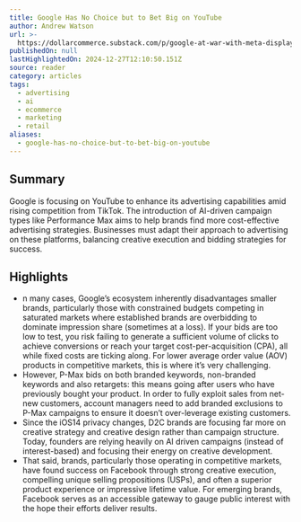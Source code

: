 ```yaml
---
title: Google Has No Choice but to Bet Big on YouTube
author: Andrew Watson
url: >-
  https://dollarcommerce.substack.com/p/google-at-war-with-meta-display-advertising?utm_source=post-email-title&publication_id=2682667&post_id=149962169&utm_campaign=email-post-title&isFreemail=true&r=31t9d7&triedRedirect=true&utm_medium=email
publishedOn: null
lastHighlightedOn: 2024-12-27T12:10:50.151Z
source: reader
category: articles
tags:
  - advertising
  - ai
  - ecommerce
  - marketing
  - retail
aliases:
  - google-has-no-choice-but-to-bet-big-on-youtube
---
```

## Summary

Google is focusing on YouTube to enhance its advertising capabilities amid rising competition from TikTok. The introduction of AI-driven campaign types like Performance Max aims to help brands find more cost-effective advertising strategies. Businesses must adapt their approach to advertising on these platforms, balancing creative execution and bidding strategies for success.

## Highlights
- n many cases, Google’s ecosystem inherently disadvantages smaller brands, particularly those with constrained budgets competing in saturated markets where established brands are overbidding to dominate impression share (sometimes at a loss). If your bids are too low to test, you risk failing to generate a sufficient volume of clicks to achieve conversions or reach your target cost-per-acquisition (CPA), all while fixed costs are ticking along. For lower average order value (AOV) products in competitive markets, this is where it’s very challenging.
- However, P-Max bids on both branded keywords, non-branded keywords and also retargets: this means going after users who have previously bought your product. In order to fully exploit sales from net-new customers, account managers need to add branded exclusions to P-Max campaigns to ensure it doesn’t over-leverage existing customers.
- Since the iOS14 privacy changes, D2C brands are focusing far more on creative strategy and creative design rather than campaign structure. Today, founders are relying heavily on AI driven campaigns (instead of interest-based) and focusing their energy on creative development.
- That said, brands, particularly those operating in competitive markets, have found success on Facebook through strong creative execution, compelling unique selling propositions (USPs), and often a superior product experience or impressive lifetime value. For emerging brands, Facebook serves as an accessible gateway to gauge public interest with the hope their efforts deliver results.
